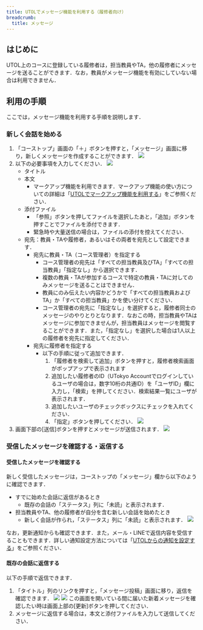 ```yaml
---
title: UTOLでメッセージ機能を利用する（履修者向け）
breadcrumb:
  title: メッセージ
---
```


## はじめに

UTOL上のコースに登録している履修者は，担当教員やTA，他の履修者にメッセージを送ることができます．なお，教員がメッセージ機能を有効にしていない場合は利用できません．

## 利用の手順

ここでは，メッセージ機能を利用する手順を説明します．

### 新しく会話を始める

1. 「コーストップ」画面の「＋」ボタンを押すと，「メッセージ」画面に移り，新しくメッセージを作成することができます．
   ![](course-top.png)
2. 以下の必要事項を入力してください．
   ![](message-create.png)
    * タイトル
    * 本文
      * マークアップ機能を利用できます．マークアップ機能の使い方についての詳細は「[UTOLでマークアップ機能を利用する](../../markup/)」をご参照ください．
    * 添付ファイル
      * 「参照」ボタンを押してファイルを選択したあと，「追加」ボタンを押すことでファイルを添付できます．
      * 緊急時や大量送信の場合は，ファイルの添付を控えてください．
    * 宛先：教員・TAや履修者，あるいはその両者を宛先として設定できます．
      * 宛先に教員・TA（コース管理者）を指定する
        * コース管理者の宛先は「すべての担当教員及びTA」「すべての担当教員」「指定なし」から選択できます．    
        * 複数の教員・TAが参加するコースで特定の教員・TAに対してのみメッセージを送ることはできません．
        * 教員にのみ伝えたい内容かどうかで「すべての担当教員およびTA」か「すべての担当教員」かを使い分けてください．      
        * コース管理者の宛先に「指定なし」を選択すると，履修者同士のメッセージのやりとりとなります．なおこの時，担当教員やTAはメッセージに参加できませんが，担当教員はメッセージを閲覧することができます．また，「指定なし」を選択した場合は1人以上の履修者を宛先に指定してください．
      * 宛先に履修者を指定する
        * 以下の手順に従って追加できます．
          1. 「履修者を検索して追加」ボタンを押すと，履修者検索画面がポップアップで表示されます
          2. 追加したい履修者のID（UTokyo Accountでログインしているユーザの場合は，数字10桁の共通ID）を「ユーザID」欄に入力し，「検索」を押してください．検索結果一覧にユーザが表示されます．
          3. 追加したいユーザのチェックボックスにチェックを入れてください．
          4. 「指定」ボタンを押してください．
       ![](message-to-enrolled-students.png)
3. 画面下部の[送信]ボタンを押すとメッセージが送信されます．
   ![](message-sending.png)

### 受信したメッセージを確認する・返信する

#### 受信したメッセージを確認する

新しく受信したメッセージは，コーストップの「メッセージ」欄から以下のように確認できます．
* すでに始めた会話に返信があるとき
  * 既存の会話の「ステータス」列に「未読」と表示されます．
* 担当教員やTA、他の履修者が自分を含む新しい会話を始めたとき
  * 新しく会話が作られ，「ステータス」列に「未読」と表示されます．
![](message-status.png)

なお，更新通知からも確認できます．また，メール・LINEで返信内容を受信することもできます．詳しい通知設定方法については「[UTOLからの通知を設定する](../../notification/)」をご参照ください． 

#### 既存の会話に返信する

以下の手順で返信できます．
1. 「タイトル」列のリンクを押すと，「メッセージ投稿」画面に移り，返信を確認できます．
   ![](message-title.png)
   ![](response-create.png)
   この画面を開いている間に届いた新着メッセージを確認したい時は画面上部の[更新]ボタンを押してください．
2. メッセージに返信する場合は，本文と添付ファイルを入力して送信してください．
